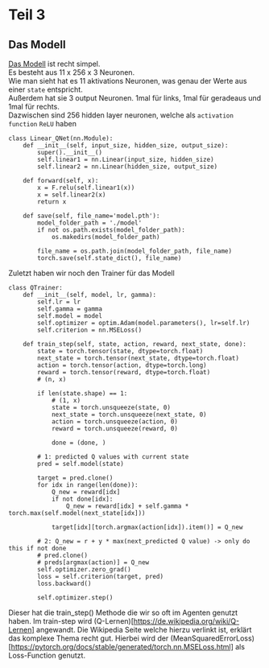 # Teil 3

## Das Modell
[Das Modell](https://music.youtube.com/watch?v=o0iga1eNgvA&si=QXGW6CjOd-Iel_sM&feature=xapp_share) ist recht simpel.  
Es besteht aus 11 x 256 x 3 Neuronen.  
Wie man sieht hat es 11 aktivations Neuronen, was genau der Werte aus einer `state` entspricht.  
Außerdem hat sie 3 output Neuronen. 1mal für links, 1mal für geradeaus und 1mal für rechts.  
Dazwischen sind 256 hidden layer neuronen, welche als `activation function` `ReLU` haben  
```
class Linear_QNet(nn.Module):
    def __init__(self, input_size, hidden_size, output_size):
        super().__init__()
        self.linear1 = nn.Linear(input_size, hidden_size)
        self.linear2 = nn.Linear(hidden_size, output_size)

    def forward(self, x):
        x = F.relu(self.linear1(x))
        x = self.linear2(x)
        return x

    def save(self, file_name='model.pth'):
        model_folder_path = './model'
        if not os.path.exists(model_folder_path):
            os.makedirs(model_folder_path)

        file_name = os.path.join(model_folder_path, file_name)
        torch.save(self.state_dict(), file_name)
```

Zuletzt haben wir noch den Trainer für das Modell
```
class QTrainer:
    def __init__(self, model, lr, gamma):
        self.lr = lr
        self.gamma = gamma
        self.model = model
        self.optimizer = optim.Adam(model.parameters(), lr=self.lr)
        self.criterion = nn.MSELoss()

    def train_step(self, state, action, reward, next_state, done):
        state = torch.tensor(state, dtype=torch.float)
        next_state = torch.tensor(next_state, dtype=torch.float)
        action = torch.tensor(action, dtype=torch.long)
        reward = torch.tensor(reward, dtype=torch.float)
        # (n, x)

        if len(state.shape) == 1:
            # (1, x)
            state = torch.unsqueeze(state, 0)
            next_state = torch.unsqueeze(next_state, 0)
            action = torch.unsqueeze(action, 0)
            reward = torch.unsqueeze(reward, 0)
            
            done = (done, )

        # 1: predicted Q values with current state
        pred = self.model(state)

        target = pred.clone()
        for idx in range(len(done)):
            Q_new = reward[idx]
            if not done[idx]:
                Q_new = reward[idx] + self.gamma * torch.max(self.model(next_state[idx]))

            target[idx][torch.argmax(action[idx]).item()] = Q_new
    
        # 2: Q_new = r + y * max(next_predicted Q value) -> only do this if not done
        # pred.clone()
        # preds[argmax(action)] = Q_new
        self.optimizer.zero_grad()
        loss = self.criterion(target, pred)
        loss.backward()

        self.optimizer.step()
```
Dieser hat die train_step() Methode die wir so oft im Agenten genutzt haben. Im train-step wird (Q-Lernen)[https://de.wikipedia.org/wiki/Q-Lernen] angewandt. Die Wikipedia Seite welche hierzu verlinkt ist, erklärt das komplexe Thema recht gut.
Hierbei wird der (MeanSquaredErrorLoss)[https://pytorch.org/docs/stable/generated/torch.nn.MSELoss.html] als Loss-Function genutzt.
